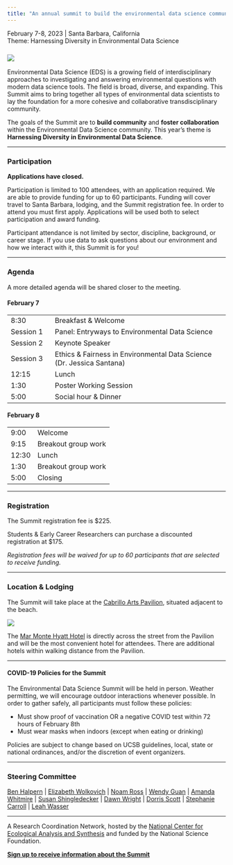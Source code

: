 ```yaml
---
title: "An annual summit to build the environmental data science community"
---
```


February 7-8, 2023 \| Santa Barbara, California\
Theme: Harnessing Diversity in Environmental Data Science

### ![](img/eds-banner-v1.jpeg)

Environmental Data Science (EDS) is a growing field of interdisciplinary approaches to investigating and answering environmental questions with modern data science tools. The field is broad, diverse, and expanding. This Summit aims to bring together all types of environmental data scientists to lay the foundation for a more cohesive and collaborative transdisciplinary community.

The goals of the Summit are to **build community** and **foster collaboration** within the Environmental Data Science community. This year's theme is **Harnessing Diversity in Environmental Data Science**.

------------------------------------------------------------------------

### Participation

**Applications have closed.**

Participation is limited to 100 attendees, with an application required. We are able to provide funding for up to 60 participants. Funding will cover travel to Santa Barbara, lodging, and the Summit registration fee. In order to attend you must first apply. Applications will be used both to select participation and award funding.

Participant attendance is not limited by sector, discipline, background, or career stage. If you use data to ask questions about our environment and how we interact with it, this Summit is for you!

------------------------------------------------------------------------

### Agenda

A more detailed agenda will be shared closer to the meeting.

#### **February 7**

|           |                                                                       |
|---------------|---------------------------------------------------------|
| 8:30      | Breakfast & Welcome                                                   |
| Session 1 | Panel: Entryways to Environmental Data Science                        |
| Session 2 | Keynote Speaker                                                       |
| Session 3 | Ethics & Fairness in Environmental Data Science (Dr. Jessica Santana) |
| 12:15     | Lunch                                                                 |
| 1:30      | Poster Working Session                                                |
| 5:00      | Social hour & Dinner                                                  |

#### **February 8**

|       |                     |
|-------|---------------------|
| 9:00  | Welcome             |
| 9:15  | Breakout group work |
| 12:30 | Lunch               |
| 1:30  | Breakout group work |
| 5:00  | Closing             |

------------------------------------------------------------------------

### Registration

The Summit registration fee is \$225.

Students & Early Career Researchers can purchase a discounted registration at \$175.

*Registration fees will be waived for up to 60 participants that are selected to receive funding.*

------------------------------------------------------------------------

### Location & Lodging

The Summit will take place at the [Cabrillo Arts Pavilion](https://cabrillopavilion.santabarbaraca.gov/), situated adjacent to the beach.

![](img/2M9A9814-Pano.jpg){fig-align="center"}

The [Mar Monte Hyatt Hotel](https://www.hyatt.com/en-US/hotel/california/mar-monte-hotel/sbars) is directly across the street from the Pavilion and will be the most convenient hotel for attendees. There are additional hotels within walking distance from the Pavilion.

------------------------------------------------------------------------

#### COVID-19 Policies for the Summit

The Environmental Data Science Summit will be held in person. Weather permitting, we will encourage outdoor interactions whenever possible. In order to gather safely, all participants must follow these policies:

-   Must show proof of vaccination OR a negative COVID test within 72 hours of February 8th
-   Must wear masks when indoors (except when eating or drinking)

Policies are subject to change based on UCSB guidelines, local, state or national ordinances, and/or the discretion of event organizers.

------------------------------------------------------------------------

### Steering Committee

[Ben Halpern](https://www.nceas.ucsb.edu/about-us/our-people) \| [Elizabeth Wolkovich](https://biodiversity.ubc.ca/people/faculty/elizabeth-m-wolkovich) \| [Noam Ross](https://www.noamross.net/) \| [Wendy Guan](https://scholar.harvard.edu/wendy-guan/home) \| [Amanda Whitmire](https://library.stanford.edu/people/thalassa) \| [Susan Shingledecker](https://www.esipfed.org/about/staff/susan-shingledecker) \| [Dawn Wright](https://dusk.geo.orst.edu/index.html) \| [Dorris Scott](https://dscott.netlify.app/) \| [Stephanie Carroll](https://igp.arizona.edu/person/stephanie-russo-carroll-drph-mph) \| [Leah Wasser](https://www.leahwasser.com/)

------------------------------------------------------------------------

A Research Coordination Network, hosted by the [National Center for Ecological Analysis and Synthesis](https://www.nceas.ucsb.edu/) and funded by the National Science Foundation.

[**Sign up to receive information about the Summit**](https://landing.mailerlite.com/webforms/landing/a5o1r3)
